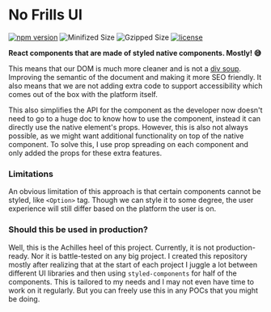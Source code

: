 
<Meta title="Introduction/Getting Started" />

# No Frills UI

[![npm version](https://badge.fury.io/js/no-frills-ui.svg)](https://badge.fury.io/js/no-frills-ui)
![Minifized Size](https://badgen.net/bundlephobia/min/no-frills-ui)
![Gzipped Size](https://badgen.net/bundlephobia/minzip/no-frills-ui)
[![license](https://badgen.now.sh/badge/license/MIT)](./LICENSE)

**React components that are made of styled native components. Mostly! 😅**

This means that our DOM is much more cleaner and is not a [div soup](https://www.hackterms.com/div%20soup). Improving
the semantic of the document and making it more SEO friendly. It also means that we are not adding extra code to support
accessibility which comes out of the box with the platform itself.

This also simplifies the API for the component as the developer now doesn't need to go to a huge doc to know how to use
the component, instead it can directly use the native element's props. However, this is also not always possible, as we
might want additional functionality on top of the native component. To solve this, I use prop spreading on each component
and only added the props for these extra features.

### Limitations

An obvious limitation of this approach is that certain components cannot be styled, like `<Option>` tag. Though we can
style it to some degree, the user experience will still differ based on the platform the user is on.

### Should this be used in production?

Well, this is the Achilles heel of this project. Currently, it is not production-ready. Nor it is battle-tested on any big
project. I created this repository mostly after realizing that at the start of each project I juggle a lot between
different UI libraries and then using `styled-components` for half of the components. This is tailored to my needs and
I may not even have time to work on it regularly. But you can freely use this in any POCs that you might be doing.